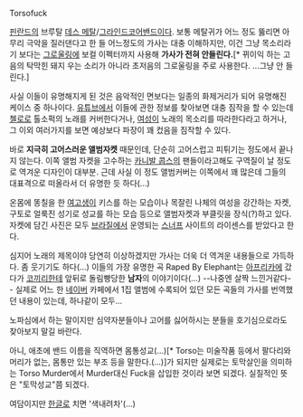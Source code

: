 Torsofuck

[[핀란드]]의 브루탈 [[데스 메탈]]/[[그라인드코어]]밴드이다. 보통 메탈귀가 어느 정도 뚫리면 아무리 극악을 질러댄다고 한 들 어느정도의 가사는 대충 이해하지만, 이건 그냥 목소리라기 보다는 [[그로울링]]에 보컬 이펙터까지 사용해 '''가사가 전혀 안들린다.'''[* 뀌이익 하는 고음의 탁막힌 돼지 우는 소리가 아니라 초저음의 그로울링을 주로 사용한다. ...그냥 안 들린다.]

사실 이들이 유명해지게 된 것은 음악적인 면보다는 일종의 화제거리가 되어 유명해진 케이스 중 하나이다. [[유튜브]]에서 이들에 관한 정보를 찾아보면 대충 짐작을 할 수 있는데 [[첼로]]로 톨소퍽의 노래를 커버한다거나, [[여성]]이 노래의 목소리를 따라한다라고 하거나, 그 이외 여러가지를 보면 예상보다 파장이 꽤 컸음을 짐작할 수 있다. 

바로 '''지극히 고어스러운 앨범자켓''' 때문인데, 단순히 고어스럽고 피튀기는 정도에서 끝나지 않는다. 이쪽 앨범 자켓을 고수하는 [[카니발 콥스]]의 팬들이라고해도 구역질이 날 정도로 역겨운 디자인이 대부분. 근데 사실 이 정도 앨범커버는 이쪽에서 꽤 많은데 그들의 대표격으로 떠올라서 더 유명한 듯 하다(...)

온몸에 똥칠을 한 [[여고생]]이 키스를 하는 모습이나 목잘린 나체의 여성을 강간하는 자켓, 구토로 얼룩진 성기로 성교를 하는 모습 등으로 앨범자켓과 부클릿을 장식(?)하고 있다. 자켓에 담긴 사진은 모두 [[브라질]]에서 운영되는 [[스너프]] 사이트의 라이센스를 받았다고 한다.

심지어 노래의 제목이야 당연히 이상하겠지만 가사는 더욱 더 역겨운 내용들으로 가득하다. 좀 웃기기도 하다(...) 이들의 가장 유명한 곡 Raped By Elephant는 [[아프리카]]에 갔다가 [[코끼리]]한테 앞뒤로 돌림빵당한 '''남자'''의 이야기이다(...) --나중엔 살짝 느낀거같다-- 실제로 어느 한 [[네이버]] 카페에서 1집 앨범에 수록되어 있던 모든 곡들의 가사를 번역했던 내용이 있는데, 하나같이 모두...

노파심에서 하는 말이지만 심약자분들이나 고어를 싫어하시는 분들을 호기심으로라도 찾아보지 말길 바란다.

아니, 애초에 밴드 이름을 직역하면 몸통성교(...)[* Torso는 미술작품 등에서 팔다리와 머리가 없는, 몸통만 있는 부조 등을 말한다.(...)]가 되지만 실제로는 토막살인을 의미하는 Torso Murder에서 Murder대신 Fuck을 삽입한 것이라 보면 되겠다. 실질적인 뜻은 "토막성교"쯤 되겠다.

여담이지만 [[한글]]로 치면 '색내려차'(...)
